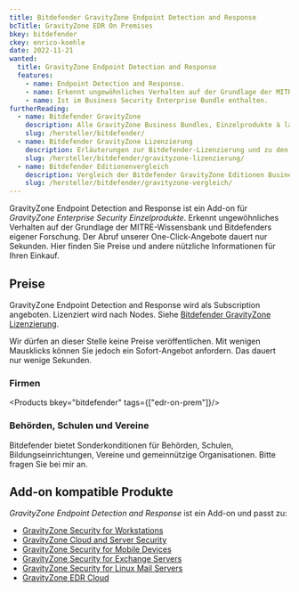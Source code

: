 ```yaml
---
title: Bitdefender GravityZone Endpoint Detection and Response
bcTitle: GravityZone EDR On Premises
bkey: bitdefender
ckey: enrico-koehle
date: 2022-11-21
wanted:
  title: GravityZone Endpoint Detection and Response
  features:
    - name: Endpoint Detection and Response.
    - name: Erkennt ungewöhnliches Verhalten auf der Grundlage der MITRE-Wissensbank und Bitdefenders eigener Forschung.
    - name: Ist im Business Security Enterprise Bundle enthalten.
furtherReading:
  - name: Bitdefender GravityZone
    description: Alle GravityZone Business Bundles, Einzelprodukte à la carte und Add-ons.
    slug: /hersteller/bitdefender/
  - name: Bitdefender GravityZone Lizenzierung
    description: Erläuterungen zur Bitdefender-Lizenzierung und zu den verschiedenen Einkaufsmöglichkeiten.
    slug: /hersteller/bitdefender/gravityzone-lizenzierung/
  - name: Bitdefender Editionenvergleich
    description: Vergleich der Bitdefender GravityZone Editionen Business Security, Business Security Premium und Business Security Enterprise.
    slug: /hersteller/bitdefender/gravityzone-vergleich/
---
```




<Intro>

GravityZone Endpoint Detection and Response ist ein Add-on für *GravityZone Enterprise Security Einzelprodukte*. Erkennt ungewöhnliches Verhalten auf der Grundlage der MITRE-Wissensbank und Bitdefenders eigener Forschung. Der Abruf unserer One-Click-Angebote dauert nur Sekunden. Hier finden Sie Preise und andere nützliche Informationen für Ihren Einkauf.

</Intro>

<TOC />

## Preise

GravityZone Endpoint Detection and Response wird als Subscription angeboten. Lizenziert wird nach Nodes. Siehe [Bitdefender GravityZone Lizenzierung](/hersteller/bitdefender/gravityzone-lizenzierung/).

<Info>

Wir dürfen an dieser Stelle keine Preise veröffentlichen. Mit wenigen Mausklicks können Sie jedoch ein Sofort-Angebot anfordern. Das dauert nur wenige Sekunden.

</Info>

### Firmen

<Products bkey="bitdefender" tags={["edr-on-prem"]}/>

### Behörden, Schulen und Vereine

Bitdefender bietet Sonderkonditionen für Behörden, Schulen, Bildungseinrichtungen, Vereine und gemeinnützige Organisationen. Bitte fragen Sie bei mir an.

## Add-on kompatible Produkte

*GravityZone Endpoint Detection and Response* ist ein Add-on und passt zu:

<ArrowList>

- [GravityZone Security for Workstations](/hersteller/bitdefender/gravityzone-security-for-workstations/)
- [GravityZone Cloud and Server Security](/hersteller/bitdefender/gravityzone-cloud-and-server-security/)
- [GravityZone Security for Mobile Devices](/hersteller/bitdefender/gravityzone-security-for-mobile-devices/)
- [GravityZone Security for Exchange Servers](/hersteller/bitdefender/gravityzone-security-for-exchange-servers/)
- [GravityZone Security for Linux Mail Servers](/hersteller/bitdefender/gravityzone-security-for-linux-mail-servers/)
- [GravityZone EDR Cloud](/hersteller/bitdefender/gravityzone-edr-cloud/)

</ArrowList>
